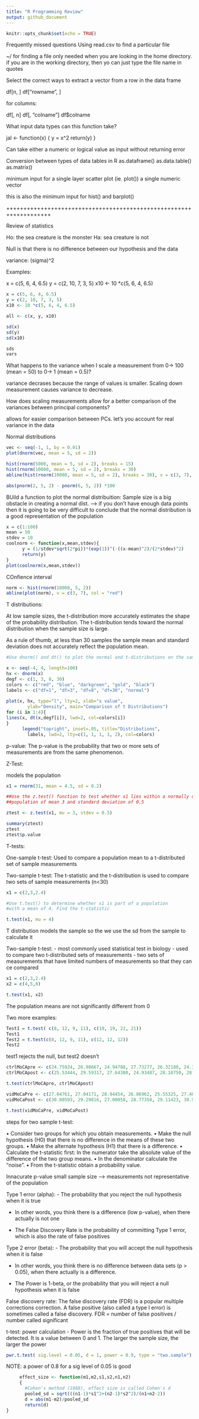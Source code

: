 ```yaml
---
title: "R Programming Review"
output: github_document
---
```


```r
knitr::opts_chunk$set(echo = TRUE)
```

Frequently missed questions
Using read.csv to find a particular file

~/ for finding a file only needed when you are looking in the home directory.
if you are in the working directory, then yo can just type the file name in quotes

Select the correct ways to  extract a vector from a row in the data frame

df[n, ]
df["rowname", ]

for columns:

df[, n]
df[, "colname"]
df$colname


What input data types can this function take?

jal <- function(x) {
 y = x^2
 return(y)
}

Can take either a numeric or logical value as input without returning error

Conversion between types of data tables in R
 as.dataframe()
 as.data.table()
 as.matrix()
 
 
minimum input for a single layer scatter plot (ie. plot())
  a single numeric vector
  
  this is also the minimum input for hist() and barplot()
  
+++++++++++++++++++++++++++++++++++++++++++++++++++++++++++++++++++

Review of statistics

Ho: the sea creature is the monster
Ha: sea creature is not

Null is that there is no difference between our hypothesis and the data

variance: (sigma)^2


Examples:

x = c(5, 6, 4, 6.5)
y = c(2, 10, 7, 3, 5)
x10 <- 10 *c(5, 6, 4, 6.5)

```r
x = c(5, 6, 4, 6.5)
y = c(2, 10, 7, 3, 5)
x10 <- 10 *c(5, 6, 4, 6.5)

all <- c(x, y, x10)

sd(x)
sd(y)
sd(x10)

sds
vars


```


What happens to the variance when I scale a measurement from 0→ 100 (mean = 50) to 0→ 1 (mean = 0.5)?

  variance decrases because the range of values is smaller.  Scaling down measurement causes variance to decrease.
  
How does scaling measurements allow for a better comparison of the variances between principal components?

  allows for easier comparison between PCs. let's you account for real variance in   the   data
  
Normal distributions
```r
vec <- seq(-1, 1, by = 0.01)
plot(dnorm(vec, mean = 5, sd = 2))

hist(rnorm(5000, mean = 5, sd = 2), breaks = 15)
hist(rnorm(10000, mean = 5, sd = 2), breaks = 30)
abline(hist(rnorm(10000, mean = 5, sd = 2), breaks = 30), v = c(3, 7), col = "red")
```


```r
abs(pnorm(2, 5, 2) - pnorm(6, 5, 2)) *100
```

BUild a function to plot the normal distribuition:
Sample size is a big obstacle in creating a normal dist. --> if you don't have enough data points then it is going to be very difficult to conclude that the normal distribution is a good representation of the population

```r
x = c(1:100)
mean = 50
stdev = 10
coolnorm <- function(x,mean,stdev){
      y = (1/stdev*sqrt(2*pi))*(exp(1))^(-((x-mean)^2)/(2*stdev)^2)
      return(y)
}
plot(coolnorm(x,mean,stdev))


```


COnfience interval
```r
norm <- hist(rnorm(10000, 5, 2))
abline(plot(norm), v = c(3, 7), col = "red")
```

T distributions:

At low sample sizes, the t-distribution more accurately estimates the shape of the probability distribution. The t-distribution tends toward the normal distribution when the sample size is large.

As a rule of thumb, at less than 30 samples the sample mean and standard deviation does not accurately reflect the population mean.

```r
#Use dnorm() and dt() to plot the normal and t-distributions on the same graph

x <- seq(-4, 4, length=100)
hx <- dnorm(x)
degf <- c(1, 3, 8, 30)
colors <- c("red", "blue", "darkgreen", "gold", "black")
labels <- c("df=1", "df=3", "df=8", "df=30", "normal")
      
plot(x, hx, type="l", lty=2, xlab="x value",
        ylab="Density", main="Comparison of t Distributions")
for (i in 1:4){
lines(x, dt(x,degf[i]), lwd=2, col=colors[i])
}
      legend("topright", inset=.05, title="Distributions",
        labels, lwd=2, lty=c(1, 1, 1, 1, 2), col=colors)
```

p-value: The p-value is the probability that two or more sets of measurements are from the same phenomenon.

Z-Test:

models the population
```r
x1 = rnorm(31, mean = 4.5, sd = 0.2)

##Use the z.test() function to test whether x1 lies within a normally distributed
##population of mean 3 and standard deviation of 0.5

ztest <- z.test(x1, mu = 3, stdev = 0.5)

summary(ztest)
ztest
ztest$p.value
```

T-tests:

One-sample t-test: Used to compare a population mean to a t-distributed set of sample measurements
  
Two-sample t-test: The t-statistic and the t-distribution is used to compare two sets of sample measurements (n<30)

```r
x1 = c(2,3,2.4)

#Use t.test() to determine whether x1 is part of a population
#with a mean of 4. Find the t-statistic

t.test(x1, mu = 4)
```
T distribution models the sample so the  we use the sd from the sample to calculate it

Two-sample t-test:
 - most commonly used statistical test in biology
 - used to compare two t-distributed sets of measurements
    - two sets of measurements that have limited numbers of measurements so that they       can ce compared

```r
x1 = c(2,3,2.4)
x2 = c(4,5,8)

t.test(x1, x2)
```
The population means are not significantly different from 0

Two more examples:

```r
Test1 = t.test( c(8, 12, 9, 11), c(18, 19, 22, 21))
Test1
Test2 = t.test(c(8, 12, 9, 11), c(12, 12, 12))
Test2
```
test1 rejects the null, but test2 doesn't

```r
ctrlMoCApre <- c(24.75924, 26.98667, 24.94788, 27.73277, 26.32180, 24.33580, 23.93787)
ctrlMoCApost <- c(25.53444, 29.59317, 27.64380, 24.93487, 28.18750, 28.66826, 25.12095)

t.test(ctrlMoCApre, ctrlMoCApost)

vidMoCaPre <- c(27.04761, 27.04171, 28.94454, 26.86962, 25.55325, 27.40797, 26.10106)
vidMoCaPost <- c(30.00503, 29.29816, 27.00058, 28.77350, 29.11423, 30.94159, 28.30345)

t.test(vidMoCaPre, vidMoCaPost)
```

steps for two sample t-test:

• Consider two groups for which you obtain measurements.
• Make the null hypothesis (H0) that there is no difference in the means of these two groups.
• Make the alternate hypothesis (H1) that there is a difference.
• Calculate the t-statistic first: In the numerator take the absolute value of the difference of the two group means.
• In the denominator calculate the “noise”.
• From the t-statistic obtain a probability value.


Innacurate p-value
small sample size --> measurements not representative of the population

Type 1 error (alpha):
 - The probability that you reject the
null hypothesis when it is true

- In other words, you think there is a difference (low p-value), when there actually is not one

- The False Discovery Rate is the probability of committing Type 1 error, which is also the rate of false positives


Type 2 error (beta):
 - The probability that you will accept the
null hypothesis when it is false

 - In other words, you think there is no difference between data sets (p > 0.05), when there actually is a difference.

 - The Power is 1-beta, or the probability that you will reject a null hypothesis when it is false
 
False discovery rate:
The false discovery rate (FDR) is a popular multiple corrections correction. A false positive (also called a type I error) is sometimes called a false discovery.
FDR = number of false positives / number called significant

t-test: power calculation
- Power is the fraction of true positives that will be detected. It is a value between 0 and 1. The larger the sample size, the larger the power


```r
pwr.t.test( sig.level = 0.05, d = 1, power = 0.9, type = "two.sample")
```

NOTE: a power of 0.8 for a sig level of 0.05 is good

```r

     effect_size <- function(m1,m2,s1,s2,n1,n2)
     {
       #Cohen's method (1988), effect size is called Cohen's d
       pooled_sd = sqrt(((n1-1)*s1^2+(n2-1)*s2^2)/(n1+n2-2))
       d = abs(m1-m2)/pooled_sd
       return(d)
}
```

